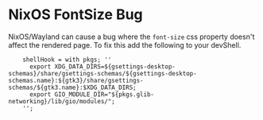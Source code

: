 # NixOS FontSize Bug

NixOS/Wayland can cause a bug where the `font-size` css property doesn't affect the rendered page. To fix this add the following to your devShell.

```shell
    shellHook = with pkgs; ''
      export XDG_DATA_DIRS=${gsettings-desktop-schemas}/share/gsettings-schemas/${gsettings-desktop-schemas.name}:${gtk3}/share/gsettings-schemas/${gtk3.name}:$XDG_DATA_DIRS;
      export GIO_MODULE_DIR="${pkgs.glib-networking}/lib/gio/modules/";
    '';
```
